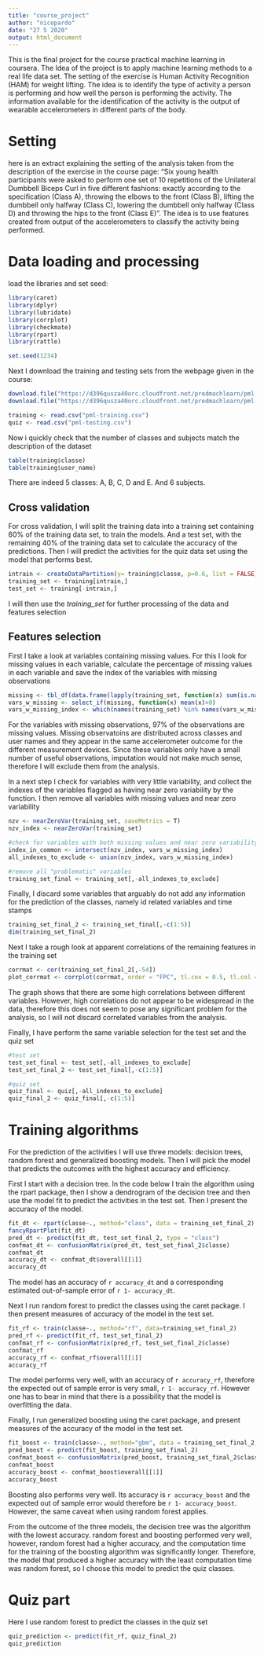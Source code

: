 ```yaml
---
title: "course_project"
author: "nicopardo"
date: "27 5 2020"
output: html_document
---
```


This is the final project for the course practical machine learning in coursera. The Idea of the project is to apply machine learning methods to a real life data set. The setting of the exercise is Human Activity Recognition (HAM) for weight lifting. The idea is to identify the type of activity a person is performing and how well the person is performing the activity. The information available for the identification of the activity is the output of wearable accelerometers in different parts of the body.



# Setting



here is an extract explaining the setting of the analysis taken from the description of the exercise in the course page: "Six young health participants were asked to perform one set of 10 repetitions of the Unilateral Dumbbell Biceps Curl in five different fashions: exactly according to the specification (Class A), throwing the elbows to the front (Class B), lifting the dumbbell only halfway (Class C), lowering the dumbbell only halfway (Class D) and throwing the hips to the front (Class E)". The idea is to use features created from output of the accelerometers to classify the activity being performed.



# Data loading and processing



load the libraries and set seed:

```r
library(caret)
library(dplyr)
library(lubridate)
library(corrplot)
library(checkmate)
library(rpart)
library(rattle)

set.seed(1234)
```

Next I download the training and testing sets from the webpage given in the course:

```r

download.file("https://d396qusza40orc.cloudfront.net/predmachlearn/pml-training.csv", destfile = "pml-training.csv")
download.file("https://d396qusza40orc.cloudfront.net/predmachlearn/pml-testing.csv", destfile = "pml-testing.csv")

training <- read.csv("pml-training.csv")
quiz <- read.csv("pml-testing.csv")
```

Now i quickly check that the number of classes and subjects match the description of the dataset

```r
table(training$classe)
table(training$user_name)
```

There are indeed 5 classes: A, B, C, D and E. And 6 subjects.



## Cross validation



For cross validation, I will split the training data into a training set containing 60% of the training data set, to train the models. And a test set, with the remaining 40% of the training data set to calculate the accuracy of the predictions. Then I will predict the activities for the quiz data set using the model that performs best.

```r
intrain <- createDataPartition(y= training$classe, p=0.6, list = FALSE)
training_set <- training[intrain,]
test_set <- training[-intrain,]
```

I will then use the *training_set* for further processing of the data and features selection



## Features selection

First I take a look at variables containing missing values. For this I look for missing values in each variable, calculate the percentage of missing values in each variable and save the index of the variables with missing observations

```r
missing <- tbl_df(data.frame(lapply(training_set, function(x) sum(is.na(x))/dim(training_set)[1])))
vars_w_missing <- select_if(missing, function(x) mean(x)>0)
vars_w_missing_index <- which(names(training_set) %in% names(vars_w_missing) )
```

For the variables with missing observations, 97% of the observations are missing values. Missing observatoins are distributed across classes and user names and they appear in the same accelerometer outcome for the different measurement devices. Since these variables only have a small number of useful observations, imputation would not make much sense, therefore I will exclude them from the analysis.

In a next step I check for variables with very little variability, and collect the indexes of the variables flagged as having near zero variability by the function. I then remove all variables with missing values and near zero variability

```r
nzv <- nearZeroVar(training_set, saveMetrics = T)
nzv_index <- nearZeroVar(training_set)

#check for variables with both missing values and near zero variability:
index_in_common <- intersect(nzv_index, vars_w_missing_index)
all_indexes_to_exclude <- union(nzv_index, vars_w_missing_index)

#remove all "problematic" variables
training_set_final <- training_set[,-all_indexes_to_exclude]
```

Finally, I discard some variables that arguably do not add any information for the prediction of the classes, namely id related variables and time stamps

```r
training_set_final_2 <- training_set_final[,-c(1:5)]
dim(training_set_final_2)
```

Next I take a rough look at apparent correlations of the remaining features in the training set

```r
corrmat <- cor(training_set_final_2[,-54])
plot_corrmat <- corrplot(corrmat, order = "FPC", tl.cex = 0.5, tl.col = "black", type = "lower")
```

The graph shows that there are some high correlations between different variables. However, high correlations do not appear to be widespread in the data, therefore this does not seem to pose any significant problem for the analysis, so I will not discard correlated variables from the analysis.

Finally, I have perform the same variable selection for the test set and the quiz set

```r
#test set
test_set_final <- test_set[,-all_indexes_to_exclude]
test_set_final_2 <- test_set_final[,-c(1:5)]

#quiz set
quiz_final <- quiz[,-all_indexes_to_exclude]
quiz_final_2 <- quiz_final[,-c(1:5)]
```



# Training algorithms



For the prediction of the activities I will use three models: decision trees, random forest and generalized boosting models. Then I will pick the model that predicts the outcomes with the highest accuracy and efficiency.

First I start with a decision tree. In the code below I train the algorithm using the rpart package, then I show a dendrogram of the decision tree and then use the model fit to predict the activities in the test set. Then I present the accuracy of the model.

```r
fit_dt <- rpart(classe~., method="class", data = training_set_final_2)
fancyRpartPlot(fit_dt)
pred_dt <- predict(fit_dt, test_set_final_2, type = "class")
confmat_dt <- confusionMatrix(pred_dt, test_set_final_2$classe)
confmat_dt
accuracy_dt <- confmat_dt$overall[[1]]
accuracy_dt
```

The model has an accuracy of `r accuracy_dt` and a corresponding estimated out-of-sample error of `r 1- accuracy_dt`.

Next I run random forest to predict the classes using the caret package. I then present measures of accuracy of the model in the test set.

```r
fit_rf <- train(classe~., method="rf", data=training_set_final_2)
pred_rf <- predict(fit_rf, test_set_final_2)
confmat_rf <- confusionMatrix(pred_rf, test_set_final_2$classe)
confmat_rf
accuracy_rf <- confmat_rf$overall[[1]]
accuracy_rf
```

The model performs very well, with an accuracy of `r accuracy_rf`, therefore the expected out of sample error is very small, `r 1- accuracy_rf`. However one has to bear in mind that there is a possibility that the model is overfitting the data.

Finally, I run generalized boosting using the caret package, and present measures of the accuracy of the model in the test set.

```r
fit_boost <- train(classe~., method="gbm", data = training_set_final_2, verbose=F)
pred_boost <- predict(fit_boost, training_set_final_2)
confmat_boost <- confusionMatrix(pred_boost, training_set_final_2$classe)
confmat_boost
accuracy_boost <- confmat_boost$overall[[1]]
accuracy_boost
```

Boosting also performs very well. Its accuracy is `r accuracy_boost` and the expected out of sample error would therefore be `r 1- accuracy_boost`. However, the same caveat when using random forest applies.

From the outcome of the three models, the decision tree was the algorithm with the lowest accuracy. random forest and boosting performed very well, however, random forest had a higher accuracy, and the computation time for the training of the boosting algorithm was significantly longer. Therefore, the model that produced a higher accuracy with the least computation time was random forest, so I choose this model to predict the quiz classes.

# Quiz part

Here I use random forest to predict the classes in the quiz set

```r
quiz_prediction <- predict(fit_rf, quiz_final_2)
quiz_prediction
```







